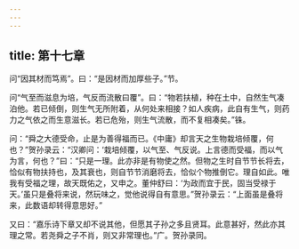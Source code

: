 ```yaml
---
---
---
```

title: 第十七章
---







问“因其材而笃焉”。曰：“是因材而加厚些子。”节。

问“气至而滋息为培，气反而流散曰覆”。曰：“物若扶植，种在土中，自然生气凑泊他。若已倾倒，则生气无所附着，从何处来相接？如人疾病，此自有生气，则药力之气依之而生意滋长。若已危殆，则生气流散，而不复相凑矣。”铢。

问：“舜之大德受命，止是为善得福而已。《中庸》却言天之生物栽培倾覆，何也？”贺孙录云：“汉卿问：‘栽培倾覆，以气至、气反说。上言德而受福，而以气为言，何也？”曰：“只是一理。此亦非是有物使之然。但物之生时自节节长将去，恰似有物扶持也，及其衰也，则自节节消磨将去，恰似个物推倒它。理自如此。唯我有受福之理，故天既佑之，又申之。董仲舒曰：‘为政而宜于民，固当受禄于天。’虽只是叠将来说，然玩味之，觉他说得自有意思。”贺孙录云：“上面虽是叠将来，此数语却转得意思好。”

又曰：“嘉乐诗下章又却不说其他，但愿其子孙之多且贤耳。此意甚好，然此亦其理之常。若尧舜之子不肖，则又非常理也。”广。贺孙录同。